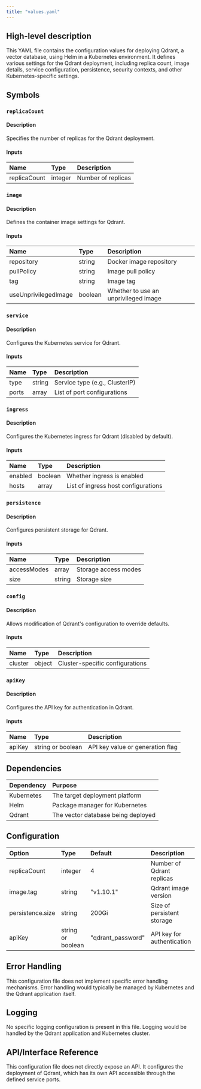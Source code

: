 ```yaml
---
title: "values.yaml"
---
```


## High-level description
This YAML file contains the configuration values for deploying Qdrant, a vector database, using Helm in a Kubernetes environment. It defines various settings for the Qdrant deployment, including replica count, image details, service configuration, persistence, security contexts, and other Kubernetes-specific settings.

## Symbols

### `replicaCount`
#### Description
Specifies the number of replicas for the Qdrant deployment.

#### Inputs
| Name | Type | Description |
|:-----|:-----|:------------|
| replicaCount | integer | Number of replicas |

### `image`
#### Description
Defines the container image settings for Qdrant.

#### Inputs
| Name | Type | Description |
|:-----|:-----|:------------|
| repository | string | Docker image repository |
| pullPolicy | string | Image pull policy |
| tag | string | Image tag |
| useUnprivilegedImage | boolean | Whether to use an unprivileged image |

### `service`
#### Description
Configures the Kubernetes service for Qdrant.

#### Inputs
| Name | Type | Description |
|:-----|:-----|:------------|
| type | string | Service type (e.g., ClusterIP) |
| ports | array | List of port configurations |

### `ingress`
#### Description
Configures the Kubernetes ingress for Qdrant (disabled by default).

#### Inputs
| Name | Type | Description |
|:-----|:-----|:------------|
| enabled | boolean | Whether ingress is enabled |
| hosts | array | List of ingress host configurations |

### `persistence`
#### Description
Configures persistent storage for Qdrant.

#### Inputs
| Name | Type | Description |
|:-----|:-----|:------------|
| accessModes | array | Storage access modes |
| size | string | Storage size |

### `config`
#### Description
Allows modification of Qdrant's configuration to override defaults.

#### Inputs
| Name | Type | Description |
|:-----|:-----|:------------|
| cluster | object | Cluster-specific configurations |

### `apiKey`
#### Description
Configures the API key for authentication in Qdrant.

#### Inputs
| Name | Type | Description |
|:-----|:-----|:------------|
| apiKey | string or boolean | API key value or generation flag |

## Dependencies
| Dependency | Purpose |
|:-----------|:--------|
| Kubernetes | The target deployment platform |
| Helm | Package manager for Kubernetes |
| Qdrant | The vector database being deployed |

## Configuration
| Option | Type | Default | Description |
|:-------|:-----|:--------|:------------|
| replicaCount | integer | 4 | Number of Qdrant replicas |
| image.tag | string | "v1.10.1" | Qdrant image version |
| persistence.size | string | 200Gi | Size of persistent storage |
| apiKey | string or boolean | "qdrant_password" | API key for authentication |

## Error Handling
This configuration file does not implement specific error handling mechanisms. Error handling would typically be managed by Kubernetes and the Qdrant application itself.

## Logging
No specific logging configuration is present in this file. Logging would be handled by the Qdrant application and Kubernetes cluster.

## API/Interface Reference
This configuration file does not directly expose an API. It configures the deployment of Qdrant, which has its own API accessible through the defined service ports.